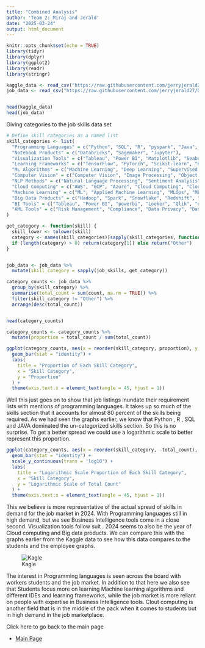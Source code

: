```yaml
---
title: "Combined Analysis"
author: 'Team 2: Miraj and Jerald'
date: "2025-03-24"
output: html_document
---
```


```r
knitr::opts_chunk$set(echo = TRUE)
library(tidyr)
library(dplyr)
library(ggplot2)
library(readr)
library(stringr)
```


```r
kaggle_data <- read_csv("https://raw.githubusercontent.com/jerryjerald27/DATA607_Project3/refs/heads/main/Final_counts_KaggleSurvey.csv", )  
job_data <- read_csv("https://raw.githubusercontent.com/jerryjerald27/DATA607_Project3/refs/heads/main/Final_counts_Asaniczka2024.csv", n_max = 300)


head(kaggle_data)
head(job_data)


```


Giving categories to the job skills data set 


```r
# Define skill categories as a named list
skill_categories <- list(
  "Programming Languages" = c("Python", "SQL", "R", "pyspark", "Java", "nosql", "Scala" , "numpy", "mysql", "pandas", "JavaScript", "kafka", "C\\+\\+", "C#", "MATLAB", "Go", "Bash", "PL/SQL", "TSQL"),
  "Notebook Products" = c("Databricks", "Sagemaker", "Jupyter"),
  "Visualization Tools" = c("Tableau", "Power BI", "Matplotlib", "Seaborn", "Looker", "Dashboards", "Data Storytelling", "Visualization"),
  "Learning Frameworks" = c("TensorFlow", "PyTorch", "Scikit-learn", "Keras", "XGBoost", "MLflow", "Spacy", "NLTK"),
  "ML Algorithms" = c("Machine Learning", "Deep Learning", "Supervised Learning", "Unsupervised Learning", "Reinforcement Learning", "Neural Networks", "Generative AI", "Large Language Models", "Machine Learning Algorithms", "Classification", "Clustering", "Regression", "Decision Trees", "Anomaly Detection", "Recommender Systems", "Time Series Analysis", "Causal Inference", "Predictive Modeling", "Applied Machine Learning", "Feature Engineering", "Optimization"),
  "Computer Vision" = c("Computer Vision", "Image Processing", "Object Detection", "Image Segmentation", "GANs", "Image Classification", "Image Recognition", "Speech Recognition", "Text Summarization", "Augmented Reality", "Virtual Reality", "3D Printing", "Drones"),
  "NLP Methods" = c("Natural Language Processing", "Sentiment Analysis", "Named Entity Recognition", "Text Summarization", "Spacy", "NLTK", "Transformers", "Speech Recognition"),
  "Cloud Computing" = c("AWS", "GCP", "Azure", "Cloud Computing", "Cloud Technologies", "Cloud Platforms", "Kubernetes", "Docker", "Terraform", "Helm", "CI/CD", "Cloud Services", "Serverless Computing", "Active Directory"),
  "Machine Learning" = c("ML", "Applied Machine Learning", "MLOps", "MLflow", "Model Deployment", "Experiment Design", "Data Science"),
  "Big Data Products" = c("Hadoop", "Spark", "Snowflake", "Redshift", "BigQuery", "Presto", "Athena", "Databricks", "Apache Spark", "Spark Streaming", "Storm", "EMR", "HBase", "Pig", "MapReduce", "Big Data Technologies"),
  "BI Tools" = c("Tableau", "Power BI", "powerbi", "Looker", "Qlik", "oracle", "Google Analytics", "Agile", "Sas", "SAP", "Data mining", "Data warehousing", "ETL", "Project Management", "SSRS", "Statistics", "Informatica", "Salesforce"),
  "AML Tools" = c("Risk Management", "Compliance", "Data Privacy", "Data Security")
)
```


```r
get_category <- function(skill) {
  skill_lower <- tolower(skill)
  category <- names(skill_categories)[sapply(skill_categories, function(skills) any(grepl(paste(tolower(skills), collapse = "|"), skill_lower)))]
  if (length(category) > 0) return(category[1]) else return("Other")
}


job_data <- job_data %>%
  mutate(skill_category = sapply(job_skills, get_category))

category_counts <- job_data %>%
  group_by(skill_category) %>%
  summarise(total_count = sum(count, na.rm = TRUE)) %>%
  filter(skill_category != "Other") %>%  
  arrange(desc(total_count))


head(category_counts)

```


```r
category_counts <- category_counts %>%
  mutate(proportion = total_count / sum(total_count))

ggplot(category_counts, aes(x = reorder(skill_category, proportion), y = proportion)) +
  geom_bar(stat = "identity") +
  labs(
    title = "Proportion of Each Skill Category",
    x = "Skill Category",
    y = "Proportion"
  ) +
  theme(axis.text.x = element_text(angle = 45, hjust = 1)) 
```


Well this just goes on to show that job listings inundate their requirement lists with mentions of programming languages. It takes up so much of the skills section that it accounts for almost 80 percent of the skills being required. As we had seen the graphs earlier, we know that Python , R , SQL and JAVA dominated the un-categorized skills section. So this is no surprise. To get a better spread we could use a logarithmic scale to better represent this proportion. 

```r
ggplot(category_counts, aes(x = reorder(skill_category, -total_count), y = total_count)) +
  geom_bar(stat = "identity") +
  scale_y_continuous(trans = 'log10') +  
  labs(
    title = "Logarithmic Scale Proportion of Each Skill Category",
    x = "Skill Category",
    y = "Logarithmic Scale of Total Count"
  ) +
  theme(axis.text.x = element_text(angle = 45, hjust = 1))
```
 
 This we believe is more representative of the actual spread of skills in demand for the job market in 2024. With Programming languages still in high demand, but we see Business Intelligence tools come in a close second. Visualization tools follow suit . 2024 seems to also be the year of Cloud computing and Big data products. We can compare this with the graphs earlier from the Kaggle data to see how this data compares to the students and the employee graphs. 
 
 
![Kagle](https://github.com/jerryjerald27/DATA607_Project3/blob/main/KaggleSurvey.jpg?raw=true)

The interest in Programming languages is seen across the board with workers students and the job market. In addition to that here we also see that Students focus more on learning Machine learning algorithms and different IDEs and learning frameworks, while the job market is more reliant on people with expertise in Business Intelligence tools. Clout computing is another field that is in the middle of the pack when it comes to students but in high demand in the job marketplace. 
 

Click here to go back to the main page 

- [Main Page](https://htmlpreview.github.io/?https://github.com/jerryjerald27/DATA607_Project3/blob/main/FInal_Project_Deliverable.html) 
